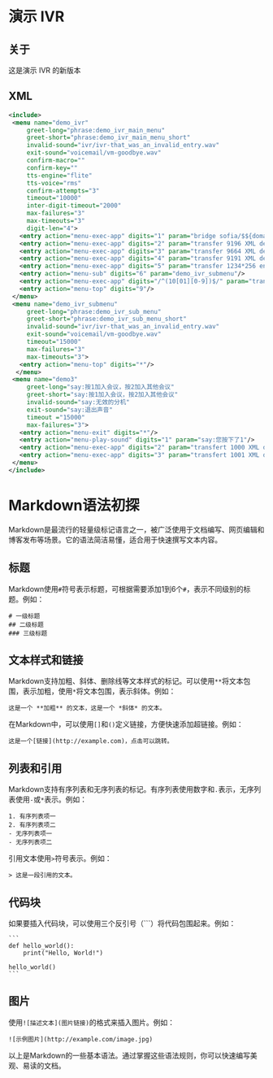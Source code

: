 # 演示 IVR 

 

## 关于

这是演示 IVR 的新版本

## XML

```xml
<include>
 <menu name="demo_ivr"
     greet-long="phrase:demo_ivr_main_menu"
     greet-short="phrase:demo_ivr_main_menu_short"
     invalid-sound="ivr/ivr-that_was_an_invalid_entry.wav"
     exit-sound="voicemail/vm-goodbye.wav"
     confirm-macro=""
     confirm-key=""
     tts-engine="flite"
     tts-voice="rms"
     confirm-attempts="3"
     timeout="10000"
     inter-digit-timeout="2000"
     max-failures="3"
     max-timeouts="3"
     digit-len="4">
   <entry action="menu-exec-app" digits="1" param="bridge sofia/$${domain}/888@conference.freeswitch.org"/>
   <entry action="menu-exec-app" digits="2" param="transfer 9196 XML default"/>
   <entry action="menu-exec-app" digits="3" param="transfer 9664 XML default"/>   
   <entry action="menu-exec-app" digits="4" param="transfer 9191 XML default"/>   
   <entry action="menu-exec-app" digits="5" param="transfer 1234*256 enum"/>     
   <entry action="menu-sub" digits="6" param="demo_ivr_submenu"/>                 
   <entry action="menu-exec-app" digits="/^(10[01][0-9])$/" param="transfer $1 XML features"/>
   <entry action="menu-top" digits="9"/> 
 </menu>
 <menu name="demo_ivr_submenu"
     greet-long="phrase:demo_ivr_sub_menu"
     greet-short="phrase:demo_ivr_sub_menu_short"
     invalid-sound="ivr/ivr-that_was_an_invalid_entry.wav"
     exit-sound="voicemail/vm-goodbye.wav"
     timeout="15000"
     max-failures="3"
     max-timeouts="3">
   <entry action="menu-top" digits="*"/>
  </menu>
 <menu name="demo3"
     greet-long="say:按1加入会议，按2加入其他会议"
     greet-short="say:按1加入会议，按2加入其他会议"
     invalid-sound="say:无效的分机"
     exit-sound="say:退出声音"
     timeout ="15000"
     max-failures="3">
   <entry action="menu-exit" digits="*"/>
   <entry action="menu-play-sound" digits="1" param="say:您按下了1"/>
   <entry action="menu-exec-app" digits="2" param="transfert 1000 XML default"/>
   <entry action="menu-exec-app" digits="3" param="transfert 1001 XML default"/>
 </menu>
</include>
```

# Markdown语法初探

Markdown是最流行的轻量级标记语言之一，被广泛使用于文档编写、网页编辑和博客发布等场景。它的语法简洁易懂，适合用于快速撰写文本内容。

## 标题

Markdown使用`#`符号表示标题，可根据需要添加1到6个`#`，表示不同级别的标题。例如：

```
# 一级标题
## 二级标题
### 三级标题
```

## 文本样式和链接

Markdown支持加粗、斜体、删除线等文本样式的标记。可以使用`**`将文本包围，表示加粗，使用`*`将文本包围，表示斜体。例如：

```
这是一个 **加粗** 的文本，这是一个 *斜体* 的文本。
```

在Markdown中，可以使用`[]`和`()`定义链接，方便快速添加超链接。例如：

```
这是一个[链接](http://example.com)，点击可以跳转。
```

## 列表和引用

Markdown支持有序列表和无序列表的标记。有序列表使用数字和`.`表示，无序列表使用`-`或`*`表示。例如：

```
1. 有序列表项一
2. 有序列表项二
- 无序列表项一
- 无序列表项二
```

引用文本使用`>`符号表示。例如：

```
> 这是一段引用的文本。
```

## 代码块

如果要插入代码块，可以使用三个反引号（```）将代码包围起来。例如：

```
​```
def hello_world():
    print("Hello, World!")

hello_world()
​```
```

## 图片

使用`![描述文本](图片链接)`的格式来插入图片。例如：

```
![示例图片](http://example.com/image.jpg)
```

以上是Markdown的一些基本语法。通过掌握这些语法规则，你可以快速编写美观、易读的文档。